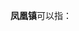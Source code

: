 '''凤凰镇'''可以指：
{{PRC admin/disambig|13/05/28/100/000|14/09/25/100/000|32/05/82/105/000|34/04/21/110/000|36/08/21/108/000|37/03/05/109/000|37/17/26/110/000|42/01/17/102/000|44/12/03/103/000|44/51/21/117/000|45/13/02/101/000|50/01/06/105/000|50/02/38/101/000|61/10/26/105/000}}
{{disambig|cat=三字中国镇名消歧义}}